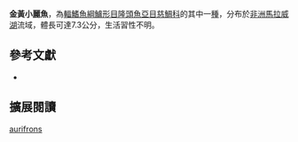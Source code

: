 {{Speciesbox
| name = 金黃小麗魚
| status = NE
| status_system = IUCN3.1
| image = 
| image_width = 260px
| image_caption = 
| genus = Microchromis
| species = aurifrons
| authority = [[Tawil|Tawil]], 2011
| synonyms = 
}}
'''金黃小麗魚'''，為[[輻鰭魚綱|輻鰭魚綱]][[鱸形目|鱸形目]][[隆頭魚亞目|隆頭魚亞目]][[慈鯛科|慈鯛科]]的其中一[[種|種]]，分布於[[非洲|非洲]][[馬拉威湖|馬拉威湖]]流域，體長可達7.3公分，生活習性不明。

== 參考文獻 ==
*{{FishBase_species|genus=Microchromis|species=aurifrons |year=2013|month=3}}

== 擴展閱讀 ==
{{refbegin}}
{{wikispecies-inline|Microchromis aurifrons |金黃小麗魚}}
{{refend}}
{{Taxonbar|from=Q13851573}}

[[Category:小麗魚屬|aurifrons]]


{{鱸形目小作品}}